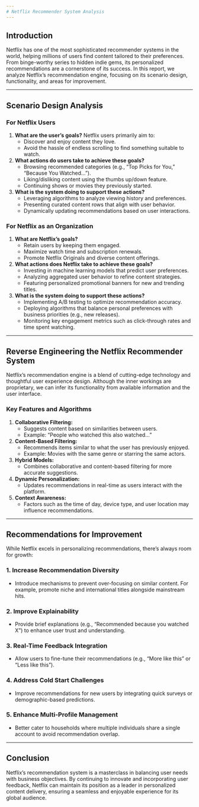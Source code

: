 ```yaml
---
# Netflix Recommender System Analysis
---
```


## Introduction
Netflix has one of the most sophisticated recommender systems in the world, helping millions of users find content tailored to their preferences. From binge-worthy series to hidden indie gems, its personalized recommendations are a cornerstone of its success. In this report, we analyze Netflix's recommendation engine, focusing on its scenario design, functionality, and areas for improvement.

---

## Scenario Design Analysis

### For Netflix Users
1. **What are the user's goals?**
   Netflix users primarily aim to:
   - Discover and enjoy content they love.
   - Avoid the hassle of endless scrolling to find something suitable to watch.

2. **What actions do users take to achieve these goals?**
   - Browsing recommended categories (e.g., "Top Picks for You," "Because You Watched...").
   - Liking/disliking content using the thumbs up/down feature.
   - Continuing shows or movies they previously started.

3. **What is the system doing to support these actions?**
   - Leveraging algorithms to analyze viewing history and preferences.
   - Presenting curated content rows that align with user behavior.
   - Dynamically updating recommendations based on user interactions.

### For Netflix as an Organization
1. **What are Netflix's goals?**
   - Retain users by keeping them engaged.
   - Maximize watch time and subscription renewals.
   - Promote Netflix Originals and diverse content offerings.

2. **What actions does Netflix take to achieve these goals?**
   - Investing in machine learning models that predict user preferences.
   - Analyzing aggregated user behavior to refine content strategies.
   - Featuring personalized promotional banners for new and trending titles.

3. **What is the system doing to support these actions?**
   - Implementing A/B testing to optimize recommendation accuracy.
   - Deploying algorithms that balance personal preferences with business priorities (e.g., new releases).
   - Monitoring key engagement metrics such as click-through rates and time spent watching.

---

## Reverse Engineering the Netflix Recommender System
Netflix’s recommendation engine is a blend of cutting-edge technology and thoughtful user experience design. Although the inner workings are proprietary, we can infer its functionality from available information and the user interface.

### Key Features and Algorithms
1. **Collaborative Filtering:**
   - Suggests content based on similarities between users.
   - Example: "People who watched this also watched..."

2. **Content-Based Filtering:**
   - Recommends items similar to what the user has previously enjoyed.
   - Example: Movies with the same genre or starring the same actors.

3. **Hybrid Models:**
   - Combines collaborative and content-based filtering for more accurate suggestions.

4. **Dynamic Personalization:**
   - Updates recommendations in real-time as users interact with the platform.

5. **Context Awareness:**
   - Factors such as the time of day, device type, and user location may influence recommendations.

---

## Recommendations for Improvement
While Netflix excels in personalizing recommendations, there’s always room for growth:

### 1. Increase Recommendation Diversity
   - Introduce mechanisms to prevent over-focusing on similar content. For example, promote niche and international titles alongside mainstream hits.

### 2. Improve Explainability
   - Provide brief explanations (e.g., "Recommended because you watched X") to enhance user trust and understanding.

### 3. Real-Time Feedback Integration
   - Allow users to fine-tune their recommendations (e.g., "More like this" or "Less like this").

### 4. Address Cold Start Challenges
   - Improve recommendations for new users by integrating quick surveys or demographic-based predictions.

### 5. Enhance Multi-Profile Management
   - Better cater to households where multiple individuals share a single account to avoid recommendation overlap.

---

## Conclusion
Netflix's recommendation system is a masterclass in balancing user needs with business objectives. By continuing to innovate and incorporating user feedback, Netflix can maintain its position as a leader in personalized content delivery, ensuring a seamless and enjoyable experience for its global audience.
